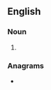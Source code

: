 ==English==

===Noun===
{{head|en|noun plural form}}

# {{plural of|tsatske|lang=en}}

===Anagrams===
* {{anagrams|en|tasksets}}